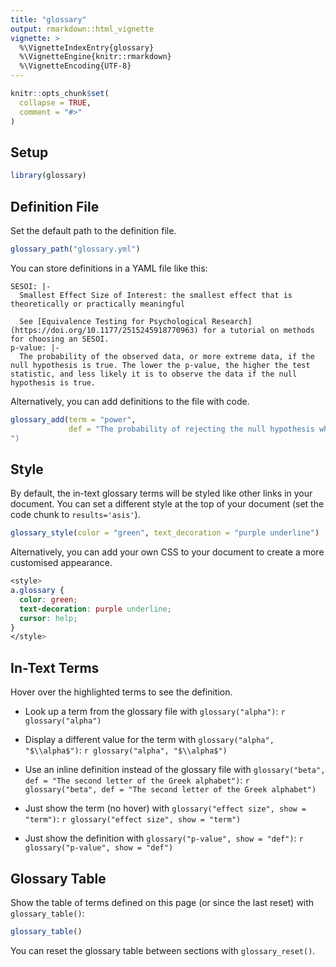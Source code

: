 ```yaml
---
title: "glossary"
output: rmarkdown::html_vignette
vignette: >
  %\VignetteIndexEntry{glossary}
  %\VignetteEngine{knitr::rmarkdown}
  %\VignetteEncoding{UTF-8}
---
```


```r
knitr::opts_chunk$set(
  collapse = TRUE,
  comment = "#>"
)
```

## Setup

```r
library(glossary)
```


## Definition File

Set the default path to the definition file.

```r
glossary_path("glossary.yml")
```

You can store definitions in a YAML file like this:

```
SESOI: |-
  Smallest Effect Size of Interest: the smallest effect that is theoretically or practically meaningful

  See [Equivalence Testing for Psychological Research](https://doi.org/10.1177/2515245918770963) for a tutorial on methods for choosing an SESOI.
p-value: |-
  The probability of the observed data, or more extreme data, if the null hypothesis is true. The lower the p-value, the higher the test statistic, and less likely it is to observe the data if the null hypothesis is true.
```

Alternatively, you can add definitions to the file with code.

```r
glossary_add(term = "power",
             def = "The probability of rejecting the null hypothesis when it is false, for a specific analysis, effect size, sample size, and criteria for significance."
")
```


## Style

By default, the in-text glossary terms will be styled like other links in your document. You can set a different style at the top of your document (set the code chunk to `results='asis'`).

```r
glossary_style(color = "green", text_decoration = "purple underline")
```

Alternatively, you can add your own CSS to your document to create a more customised appearance.

```css
<style>
a.glossary {
  color: green;
  text-decoration: purple underline;
  cursor: help;
}
</style>
```

## In-Text Terms

Hover over the highlighted terms to see the definition.

* Look up a term from the glossary file with `glossary("alpha")`: `r glossary("alpha")`

* Display a different value for the term with `glossary("alpha", "$\\alpha$")`: `r glossary("alpha", "$\\alpha$")`

* Use an inline definition instead of the glossary file with `glossary("beta", def = "The second letter of the Greek alphabet")`: `r glossary("beta", def = "The second letter of the Greek alphabet")`

* Just show the term (no hover) with `glossary("effect size", show = "term")`: `r glossary("effect size", show = "term")`

* Just show the definition with `glossary("p-value", show = "def")`: `r glossary("p-value", show = "def")`

## Glossary Table

Show the table of terms defined on this page (or since the last reset) with `glossary_table()`:

```r
glossary_table()
```

You can reset the glossary table between sections with `glossary_reset()`.



